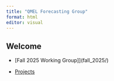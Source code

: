 ```yaml
---
title: "QMEL Forecasting Group"
format: html
editor: visual
---
```


## Welcome

-   [Fall 2025 Working Group]](fall_2025/)

-   [Projects](projects/)
